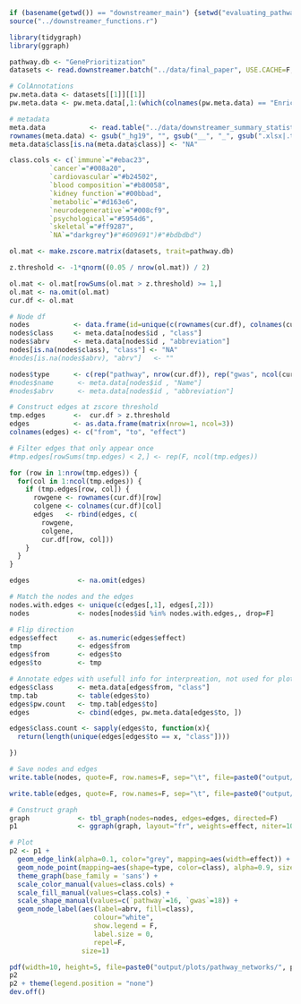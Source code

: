```r
if (basename(getwd()) == "downstreamer_main") {setwd("evaluating_pathways")} else {setwd("../evaluating_pathways/")}
source("../downstreamer_functions.r")

library(tidygraph)
library(ggraph)

pathway.db <- "GenePrioritization"
datasets <- read.downstreamer.batch("../data/final_paper", USE.CACHE=F, potential_traits = c(pathway.db))

# ColAnnotations
pw.meta.data <- datasets[[1]][[1]]
pw.meta.data <- pw.meta.data[,1:(which(colnames(pw.meta.data) == "Enrichment.Z.score") - 1), drop=F]

# metadata
meta.data           <- read.table("../data/downstreamer_summary_statistics.csv", sep="\t", stringsAsFactors = F, header=T)
rownames(meta.data) <- gsub("_hg19", "", gsub("__", "_", gsub(".xlsx|.txt", "", gsub("_enrichtments", "", meta.data$EnrichmentExcel))))
meta.data$class[is.na(meta.data$class)] <- "NA"

class.cols <- c(`immune`="#ebac23",
          `cancer`="#008a20",
          `cardiovascular`="#b24502",
          `blood composition`="#b80058",
          `kidney function`="#00bbad",
          `metabolic`="#d163e6",
          `neurodegenerative`="#008cf9",
          `psychological`="#5954d6",
          `skeletal`="#ff9287",
          `NA`="darkgrey")#"#609691")#"#bdbdbd")

ol.mat <- make.zscore.matrix(datasets, trait=pathway.db)

z.threshold <- -1*qnorm((0.05 / nrow(ol.mat)) / 2)

ol.mat <- ol.mat[rowSums(ol.mat > z.threshold) >= 1,]
ol.mat <- na.omit(ol.mat)
cur.df <- ol.mat

# Node df
nodes           <- data.frame(id=unique(c(rownames(cur.df), colnames(cur.df))), stringsAsFactors = F)
nodes$class     <- meta.data[nodes$id , "class"]
nodes$abrv      <- meta.data[nodes$id , "abbreviation"]
nodes[is.na(nodes$class), "class"] <- "NA"
#nodes[is.na(nodes$abrv), "abrv"]   <- ""

nodes$type      <- c(rep("pathway", nrow(cur.df)), rep("gwas", ncol(cur.df)))
#nodes$name      <- meta.data[nodes$id , "Name"]
#nodes$abrv      <- meta.data[nodes$id , "abbreviation"]

# Construct edges at zscore threshold
tmp.edges       <-  cur.df > z.threshold
edges           <- as.data.frame(matrix(nrow=1, ncol=3))
colnames(edges) <- c("from", "to", "effect")

# Filter edges that only appear once
#tmp.edges[rowSums(tmp.edges) < 2,] <- rep(F, ncol(tmp.edges))

for (row in 1:nrow(tmp.edges)) {
  for(col in 1:ncol(tmp.edges)) {
    if (tmp.edges[row, col]) {
      rowgene <- rownames(cur.df)[row]
      colgene <- colnames(cur.df)[col]
      edges   <- rbind(edges, c(
        rowgene,
        colgene,
        cur.df[row, col]))
    }
  }
}

edges            <- na.omit(edges)

# Match the nodes and the edges
nodes.with.edges <- unique(c(edges[,1], edges[,2]))
nodes            <- nodes[nodes$id %in% nodes.with.edges,, drop=F]

# Flip direction
edges$effect     <- as.numeric(edges$effect)
tmp              <- edges$from
edges$from       <- edges$to
edges$to         <- tmp

# Annotate edges with usefull info for interpreation, not used for plotting
edges$class      <- meta.data[edges$from, "class"]
tmp.tab          <- table(edges$to)
edges$pw.count   <- tmp.tab[edges$to]
edges            <- cbind(edges, pw.meta.data[edges$to, ])

edges$class.count <- sapply(edges$to, function(x){
  return(length(unique(edges[edges$to == x, "class"])))

})

# Save nodes and edges
write.table(nodes, quote=F, row.names=F, sep="\t", file=paste0("output/plots/pathway_networks/", pathway.db, "_bonfsig_network.nodes.tsv"))

write.table(edges, quote=F, row.names=F, sep="\t", file=paste0("output/plots/pathway_networks/", pathway.db, "_bonfsig_network.edges.tsv"))
```

```r
# Construct graph
graph            <- tbl_graph(nodes=nodes, edges=edges, directed=F)
p1               <- ggraph(graph, layout="fr", weights=effect, niter=10000)

# Plot
p2 <- p1 +
  geom_edge_link(alpha=0.1, color="grey", mapping=aes(width=effect)) +
  geom_node_point(mapping=aes(shape=type, color=class), alpha=0.9, size=2, stroke=0) +
  theme_graph(base_family = 'sans') +
  scale_color_manual(values=class.cols) +
  scale_fill_manual(values=class.cols) +
  scale_shape_manual(values=c(`pathway`=16, `gwas`=18)) +
  geom_node_label(aes(label=abrv, fill=class),
                     colour="white",
                     show.legend = F,
                     label.size = 0,
                     repel=F,
                  size=1)

pdf(width=10, height=5, file=paste0("output/plots/pathway_networks/", pathway.db, "_bonfsig_network.pdf"), paper="a4")
p2
p2 + theme(legend.position = "none")
dev.off()
```

